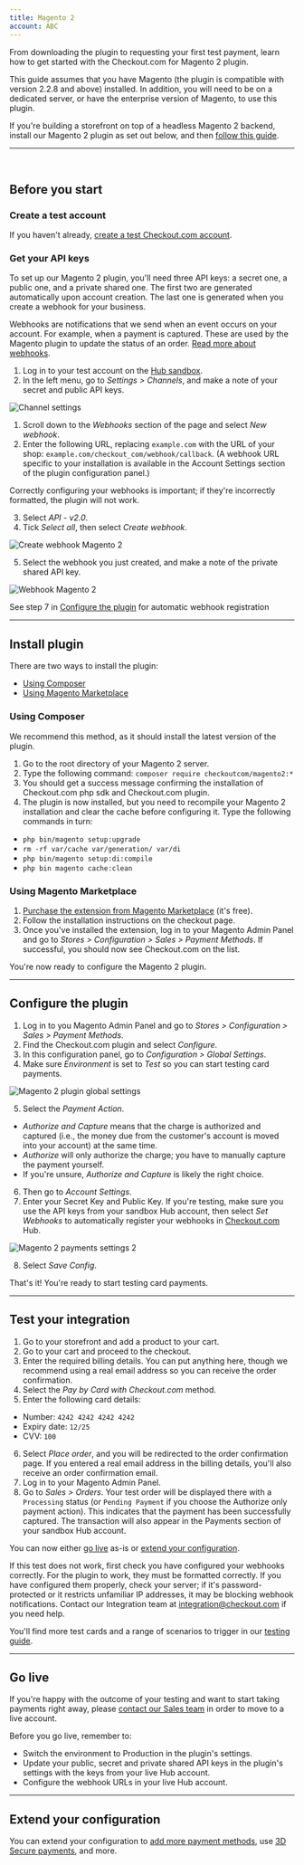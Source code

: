 ```yaml
---
title: Magento 2
account: ABC
---
```


From downloading the plugin to requesting your first test payment, learn how to get started with the Checkout.com for Magento 2 plugin.

<TipBox variant="note">

This guide assumes that you have Magento (the plugin is compatible with version 2.2.8 and above) installed. In addition, you will need to be on a dedicated server, or have the enterprise version of Magento, to use this plugin.

</TipBox>
<TipBox variant="info" title="Magento 2 storefront integration">

If you're building a storefront on top of a headless Magento 2 backend, install our Magento 2 plugin as set out below, and then [follow this guide](/integrate/e-commerce-platforms/magento-2/storefront-integration).

</TipBox>

---

<br />

## Before you start

### Create a test account

If you haven't already, [create a test Checkout.com account](https://www.checkout.com/get-test-account).

### Get your API keys

To set up our Magento 2 plugin, you'll need three API keys: a secret one, a public one, and a private shared one. The first two are generated automatically upon account creation. The last one is generated when you create a webhook for your business.

<TipBox variant="info">

Webhooks are notifications that we send when an event occurs on your account. For example, when a payment is captured. These are used by the Magento plugin to update the status of an order. [Read more about webhooks](/reporting-and-insights/webhooks).

</TipBox>

1. Log in to your test account on the [Hub sandbox](https://sandbox.checkout.com/).
2. In the left menu, go to _Settings > Channels_, and make a note of your secret and public API keys.

<img maxWidth={800} src="/docs/Integrate/channel_settings.png" title="Channel settings" />

<Accordion title="Manual webhook creation">

1. Scroll down to the _Webhooks_ section of the page and select _New webhook_.
2. Enter the following URL, replacing `example.com` with the URL of your shop: `example.com/checkout_com/webhook/callback`. (A webhook URL specific to your installation is available in the Account Settings section of the plugin configuration panel.)

<TipBox variant="note">

Correctly configuring your webhooks is important; if they're incorrectly formatted, the plugin will not work.

</TipBox>

3. Select _API - v2.0_.
4. Tick _Select all_, then select _Create webhook_.

<img
  maxWidth={300}
  src="/docs/Integrate/Magento 2/create_webhook-magento-2.png"
  title="Create webhook Magento 2"
/>

5. Select the webhook you just created, and make a note of the private shared API key.

<img
  maxWidth={300}
  src="/docs/Integrate/Magento 2/webhook–magento-2.png"
  title="Webhook Magento 2"
/>

</Accordion>
<TipBox variant="info">

See step 7 in [Configure the plugin](#Configure_the_plugin) for automatic webhook registration

</TipBox>

---

## Install plugin

There are two ways to install the plugin:

- [Using Composer](#Using_composer)
- [Using Magento Marketplace](#Using_magento_marketplace)

### Using Composer

<TipBox variant="info">

We recommend this method, as it should install the latest version of the plugin.

</TipBox>

1. Go to the root directory of your Magento 2 server.
2. Type the following command:
   `composer require checkoutcom/magento2:*`
3. You should get a success message confirming the installation of Checkout.com php sdk and Checkout.com plugin.
4. The plugin is now installed, but you need to recompile your Magento 2 installation and clear the cache before configuring it. Type the following commands in turn:

- `php bin/magento setup:upgrade`
- `rm -rf var/cache var/generation/ var/di`
- `php bin/magento setup:di:compile`
- `php bin magento cache:clean`

### Using Magento Marketplace

1. [Purchase the extension from Magento Marketplace](https://marketplace.magento.com/checkoutcom-magento2.html) (it's free).
2. Follow the installation instructions on the checkout page.
3. Once you've installed the extension, log in to your Magento Admin Panel and go to _Stores > Configuration > Sales > Payment Methods_. If successful, you should now see Checkout.com on the list.

You're now ready to configure the Magento 2 plugin.

---

## Configure the plugin

1. Log in to you Magento Admin Panel and go to _Stores > Configuration > Sales > Payment Methods_.
2. Find the Checkout.com plugin and select _Configure_.
3. In this configuration panel, go to _Configuration > Global Settings_.
4. Make sure _Environment_ is set to _Test_ so you can start testing card payments.

<img
  maxWidth={800}
  src="/docs/Integrate/Magento 2/Magento_2_plugin_global_settings.png"
  title="Magento 2 plugin global settings"
/>

5. Select the _Payment Action_. 
  * _Authorize and Capture_ means that the charge is authorized and captured (i.e., the money due from the customer's account is moved into your account) at the same time. 
  * _Authorize_ will only authorize the charge; you have to manually capture the payment yourself. 
  * If you're unsure, _Authorize and Capture_ is likely the right choice.
6. Then go to _Account Settings_.
7. Enter your Secret Key and Public Key. If you're testing, make sure you use the API keys from your sandbox Hub account, then select *Set Webhooks* to automatically register your webhooks in [Checkout.com](https://checkout.com/) Hub.

<img
  src="/docs/Integrate/Magento 2/Magento_2_payments_settings_2.gif"
  title="Magento 2 payments settings 2"
/>

8. Select _Save Config_.

That's it! You're ready to start testing card payments.

---

## Test your integration

1. Go to your storefront and add a product to your cart.
2. Go to your cart and proceed to the checkout.
3. Enter the required billing details. You can put anything here, though we recommend using a real email address so you can receive the order confirmation.
4. Select the _Pay by Card with Checkout.com_ method.
5. Enter the following card details:

- Number: `4242 4242 4242 4242`
- Expiry date: `12/25`
- CVV: `100`

6. Select _Place order_, and you will be redirected to the order confirmation page. If you entered a real email address in the billing details, you'll also receive an order confirmation email.
7. Log in to your Magento Admin Panel.
8. Go to _Sales > Orders_. Your test order will be displayed there with a `Processing` status (or `Pending Payment` if you choose the Authorize only payment action). This indicates that the payment has been successfully captured. The transaction will also appear in the Payments section of your sandbox Hub account.

<TipBox variant="tip">

You can now either [go live](#Go_live) as-is or [extend your configuration](/integrate/e-commerce-platforms/magento-2/go-further-with-magento-2).

</TipBox>
<TipBox variant="note" title="Troubleshooting">

If this test does not work, first check you have configured your webhooks correctly. For the plugin to work, they must be formatted correctly. If you have configured them properly, check your server; if it's password-protected or it restricts unfamiliar IP addresses, it may be blocking webhook notifications. Contact our Integration team at [integration@checkout.com](mailto:integration@checkout.com) if you need help.

</TipBox>
<TipBox variant="info" title="Further testing">

You'll find more test cards and a range of scenarios to trigger in our [testing guide](/testing).

</TipBox>

---

## Go live

If you're happy with the outcome of your testing and want to start taking payments right away, please [contact our Sales team](https://checkout.com/contact-sales) in order to move to a live account.

<TipBox variant="note">

Before you go live, remember to:

- Switch the environment to Production in the plugin's settings.
- Update your public, secret and private shared API keys in the plugin's settings with the keys from your live Hub account.
- Configure the webhook URLs in your live Hub account.

</TipBox>

---

## Extend your configuration

You can extend your configuration to [add more payment methods](/integrate/e-commerce-platforms/magento-2/go-further-with-magento-2#Add_more_payment_methods), use [3D Secure payments](https://docs.checkout.com/integrate/e-commerce-platforms/magento-2/go-further-with-magento-2#Enable_3d_secure_payments), and more.
